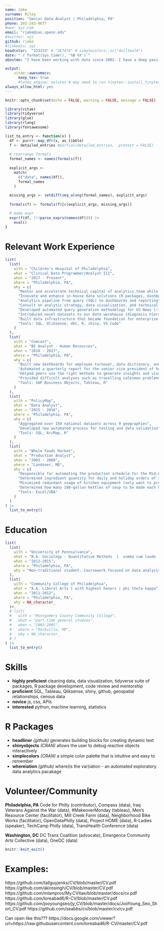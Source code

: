 ```yaml
---
name: Jake
surname: Riley
position: "Senior Data Analyst | Philadelphia, PA"
phone: 202-243-9677
#www: xyz.com
email: "rjake@sas.upenn.edu"
#twitter: xyz
github: rjake
#linkedin: xyz
headcolor:  "333333" # "3E7474" # simplecolors::sc("dullteal4")
date: "`r format(Sys.time(), '%B %Y')`"
aboutme: "I have been working with data since 2003. I have a deep passion for automation, collaboration, and advancing data literacy. This resume was even compiled with code. My work history is interwoven with school and working for social service organizations; this is resume reflects the most relevant work history in my analytics career."

output: 
    vitae::awesomecv:
      keep_tex: true
      #latex_engine: xelatex # may need to run tinytex::install_tinytex()
always_allow_html: yes
---
```


```r
knitr::opts_chunk$set(echo = FALSE, warning = FALSE, message = FALSE)

library(vitae)
library(tidyverse)
library(glue)
library(rlang)
library(fontawesome)

list_to_entry <- function(x) {
  df <- purrr::map_dfr(x, as_tibble)
  f <- detailed_entries #partial(detailed_entries, .protect = FALSE)
  
  # rearrange formals
  formal_names <- names(formals(f))
  
  explicit_args <- 
    match(
      c("data", names(df)),
      formal_names
    )
    
  missing_args <- setdiff(seq_along(formal_names), explicit_args)
  
  formals(f) <- formals(f)[c(explicit_args, missing_args)]

  # make expr
  expr(f(df, !!!parse_exprs(names(df)))) |> 
    eval()
}


```

# \faIcon{briefcase} Relevant Work Experience

```r
list(
  list(
    with = "Children's Hospital of Philadelphia",
    what = "Clinical Data Programmer/Analyst III",
    when = "2017 - Present",
    where = "Philadelphia, PA",
    why = c(
      "Mentor and accelerate technical capital of analytics team while reducing technical debt",
      "Innovate and enhance in-house data solutions (R packages, dashboard templates, trusted data layer)",
      "Analytics pipeline from query (SQL) to dashboards and reporting",
      "Consult on analytic strategy, data visualization, and technical solutions", 
      "Developed automated query generation methodology for US News (~1000 questions)",
      "Introduced novel datasets to our data warehouse (diagnosis hierarchy, self-generating hospital calendar, zipcode markets for strategy)",
      "Built data infrastructure that became foundation for enterprise tables",
      "Tools: SQL, Qliksense, dbt, R, shiny, VS Code"
    )
  ),
  list(
    with = "Comcast",
    what = "BI Analyst - Human Resources",
    when = "2016 - 2017",
    where = "Philadelphia, PA",
    why = c(
      "Built new dashboards for employee turnover, data dictionary, and underrepresented minorities for up to 1,200 end users", 
      "Automated a quarterly report for the senior vice president of human resources",
      "Helped peers use the right methods to generate insights and visualize results",
      "Provided difficult analyses such as travelling salesman problems",
      "Tools: SAP Business Objects, Tableau, R"
    )
  ),
  list(
    with = "PolicyMap",
    what = "Data Analyst",
    when = "2015 - 2016",
    where = "Philadelphia, PA",
    why = c(
      "Aggregated over 150 national datasets across 9 geographies", 
      "Developed new automated process for testing and data validation",
      "Tools: SQL, ArcMap, R"
    )
  ),
  list(
    with = "Whole Foods Market",
    what = "Production Analyst",
    when = "2003 - 2008",
    where = "Landover, MD",
    why = c(
      "Responsible for automating the production schedule for the Mid-Atlantic commissary", 
      "Determined ingredient quantity for daily and holiday orders of 32 stores", 
      "Minimized redundant usage of kitchen equipment (only want to prep and clean each station once)",
      "Determined how many 180-gallon kettles of soup to be made each hour",
      "Tools: Excel/VBA"
    )
  )
) |> 
  list_to_entry()
```

# \faIcon{university} Education

```r
list(
  list(
    with = "University of Pennsylvania",
    what = "B.A. Sociology - Quantitative Methods  |  summa cum laude  |  phi beta kappa",
    when = "2012-2015",
    where = "Philadelphia, PA",
    why = "Non-traditional student. Coursework focused on data analysis, GIS, and data visualization. Projects focused on census data and demography."
  ),
  list(
    with = "Community College of Philadelphia",
    what = "A.A. Liberal Arts | with highest honors | phi theta kappa",
    when = "2011-2012",
    where = "Philadelphia, PA",
    why = NA_character_
  )#,
  # list(
  #   with = "Montgomery County Community College",
  #   what = "part-time general studies",
  #   when = "2003-2005",
  #   where = "Rockville, MD",
  #   why = NA_character_
  # )
) |> 
  list_to_entry()
```

# \faIcon{cogs} Skills

* **highly proficient** cleaning data, data visualization, tidyverse suite of packages, R package development, code review and mentorship 
* **proficient** SQL, Tableau, Qliksense, shiny, github, geospatial relationships, census data
* **novice** js, css, APIs
* **interested** python, machine learning, statistics

# \faIcon{laptop-code} R Packages

* **headliner** *(github)* generates building blocks for creating dynamic text
* **shinyobjects** *(CRAN)* allows the user to debug reactive objects interactively
* **simplecolors** *(CRAN)* a simple color palette that is intuitive and easy to remember
* **whereiation** *(github)* where(is the var)iation - an automated exploratory data analytics pacakage


# \faIcon{users} Volunteer/Community

**Philadelphia, PA** Code for Philly (contributor), Compass (data), Iraq Veterans Against the War (data), #MakeoverMonday (tableau), Men’s Resource Center (facilitator), Mill Creek Farm (data), Neighborhood Bike Works (facilitator), OpenDataPhilly (data), Project HOME (data), R-Ladies (speaker), TechCamp Philly (data), TransHealth Conference (data)

**Washington, DC** DC Trans Coalition (advocate), Emergence Community Arts Collective (data), OneDC (data)

```r
knitr::knit_exit()
```

# Examples:
https://github.com/tallguyjenks/CV/blob/master/CV.pdf
https://github.com/akirosingh/CV/blob/master/CV.pdf
https://github.com/mlampros/My.CVitae/blob/master/docs/cv.pdf
https://github.com/loreabad6/R-CV/blob/master/CV.pdf
https://github.com/jooyoungseo/jy_CV/blob/master/docs/JooYoung_Seo_Short_CV.pdf
https://github.com/seabbs/cv/blob/master/cv/cv.pdf

Can open like this??? https://docs.google.com/viewer?url=https://raw.githubusercontent.com/loreabad6/R-CV/master/CV.pdf
